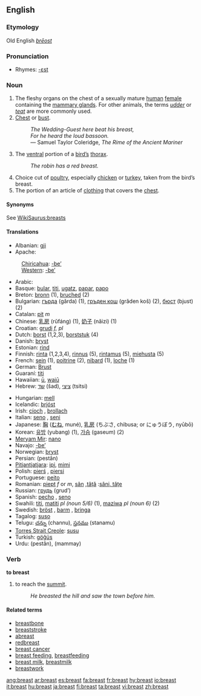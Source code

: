 {{wikipedia}} 
==English==
===Etymology===
Old English ''[[brēost]]''

===Pronunciation===
*Rhymes: [[Rhymes:English:-ɛst|-ɛst]]

===Noun===
{{en-noun}}

# The fleshy organs on the chest of a sexually mature [[human]] [[female]] containing the [[mammary gland]]s. For other animals, the terms ''[[udder]]'' or ''[[teat]]'' are more commonly used.
# [[Chest]] or [[bust]].
#: ''The Wedding-Guest here beat his breast,''
#: ''For he heard the loud bassoon.''
#: — Samuel Taylor Coleridge, ''The Rime of the Ancient Mariner''
#The [[ventral]] portion of a [[bird|bird’s]] [[thorax]].
#: ''The robin has a red breast.''
# Choice cut of [[poultry]], especially [[chicken]] or [[turkey]], taken from the bird’s breast.
# The portion of an article of [[clothing]] that covers the [[chest]].

====Synonyms====
See [[WikiSaurus:breasts]]

====Translations====
{{top}}
*Albanian: [[gji]]
*Apache:
:[[Chiricahua]]: [[-be’]]
:[[Western Apache|Western]]: [[-be’]]
*Arabic: {{ARchar|[[صدر]]}} {{Unicode|(ʂadr)}} {{m}}
*Basque: [[bular]], [[titi]], [[ugatz]], [[papar]], [[papo]]
*Breton: [[bronn]] {{f}} (1), [[bruched]] {{m}} (2)
*Bulgarian: [[гърда]] (gǎrda) {{f}} (1), [[гръден кош]] (grǎden koš) {{m}} (2), [[бюст]] (bjust) {{m}} (2)
*Catalan: [[pit]] ''m''
*Chinese: [[乳房]] (rǔfáng) (1), [[奶子]] (nǎizi) (1)
*Croatian: [[grudi]] ''f, pl''
*Dutch: [[borst]] {{f}} (1,2,3), [[borststuk]] {{n}} (4)
*Danish: [[bryst]] {{n}}
*Estonian: [[rind]]
*Finnish: [[rinta]] (1,2,3,4), [[rinnus]] (5), [[rintamus]] (5), [[miehusta]] (5)
*French: [[sein]] {{m}} (1), [[poitrine]] {{f}} (2), [[nibard]] {{m}} (1), [[loche]] {{f}} (1)
*German: [[Brust]] {{f}}
*Guaraní: [[titi]]
*Hawaiian: [[ū]], [[waiū]]
*Hebrew: [[שד]] (šad), [[ציצי]] (tsitsi)
{{mid}}
*Hungarian: [[mell]]
*Icelandic: [[brjóst]]
*Irish: [[cíoch]] {{f}}, [[brollach]] {{m}}
*Italian: [[seno]] {{m}}, [[seni]] {{p}}
*Japanese: [[胸]] ([[むね]], muné), [[乳房]] (ちぶさ, chibusa; or にゅうぼう, nyūbō)
*Korean: [[유방]] (yubang) (1), [[가슴]] (gaseum) (2)
*[[Meryam Mir]]: [[nano]]
*Navajo: [[-be’]]
*Norwegian: [[bryst]] {{n}}
*Persian: {{FAchar|[[پستان]]}} (pestân)
*[[Pitjantjatjara]]: [[ipi]], [[mimi]]
*Polish: [[pierś]] {{f}}, [[piersi]] {{p}}
*Portuguese: [[peito]] {{m}}
*Romanian: [[piept]] ''f'' or ''m'', [[sân]] {{f}},[[tâţă]] {{f}}:[[sâni, tâţe]] {{p}}
*Russian: [[грудь]] (grud’) {{f}}
*Spanish: [[pecho]] {{m}}, [[seno]] {{m}}
*Swahili: [[titi]], [[matiti]] ''pl (noun 5/6)'' (1), [[maziwa]] ''pl (noun 6)'' (2)
*Swedish: [[bröst]] {{n}}, [[barm]] {{c}}, [[bringa]] {{c}}
*Tagalog: [[suso]]
*Telugu: [[చన్ను]] (channu), [[స్తనము]] (stanamu)
*[[Torres Strait Creole]]: [[susu]]
*Turkish: [[göğüs]]
*Urdu: {{URchar|[[پستان]]}} (pestân), (mammay)
{{bottom}}

===Verb===
'''to breast'''
# to reach the [[summit]].
#: ''He breasted the hill and saw the town before him.''

====Related terms====
*[[breastbone]]
*[[breaststroke]]
*[[abreast]]
*[[redbreast]]
*[[breast cancer]]
*[[breast feeding]], [[breastfeeding]]
*[[breast milk]], [[breastmilk]]
*[[breastwork]]

[[ang:breast]]
[[ar:breast]]
[[es:breast]]
[[fa:breast]]
[[fr:breast]]
[[hy:breast]]
[[io:breast]]
[[it:breast]]
[[hu:breast]]
[[ja:breast]]
[[fi:breast]]
[[ta:breast]]
[[vi:breast]]
[[zh:breast]]